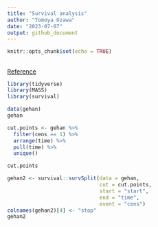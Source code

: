 ```yaml
---
title: "Survival analysis"
author: "Tomoya Ozawa"
date: "2023-07-07"
output: github_document
---
```


```r
knitr::opts_chunk$set(echo = TRUE)
```

## 

[Reference](https://note.com/maxwell/n/nc78c55afe944?magazine_key=mc84c90fb0e35)

```r
library(tidyverse)
library(MASS)
library(survival)
```



```r
data(gehan)
gehan
```

```r
cut.points <- gehan %>% 
  filter(cens == 1) %>% 
  arrange(time) %>% 
  pull(time) %>% 
  unique()

cut.points
```



```r
gehan2 <- survival::survSplit(data = gehan, 
                              cut = cut.points,
                              start = "start",
                              end = "time",
                              event = "cens")
colnames(gehan2)[4] <- "stop"
gehan2
```



